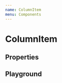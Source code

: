```yaml
---
name: ColumnItem
menu: Components
---
```



# ColumnItem

## Properties

<Props of={ColumnItem} />

## Playground

<Playground>
    <ColumnItem title="ColumnItem">
        <IssueList issues={[
            {
                id: 'TEST-1',
                summary: 'test summary',
                description: 'test description',
            },
            {
                id: 'TEST-2',
                summary: 'test summary',
                description: 'test description',
            },
            {
                id: 'TEST-3',
                summary: 'test summary',
                description: 'test description',
            },
        ]} />
    </ColumnItem>
</Playground>
